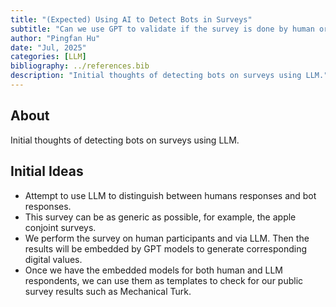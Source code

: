 ```yaml
---
title: "(Expected) Using AI to Detect Bots in Surveys"
subtitle: "Can we use GPT to validate if the survey is done by human or AI?"
author: "Pingfan Hu"
date: "Jul, 2025"
categories: [LLM]
bibliography: ../references.bib
description: "Initial thoughts of detecting bots on surveys using LLM."
---
```


## About

Initial thoughts of detecting bots on surveys using LLM.

## Initial Ideas

-   Attempt to use LLM to distinguish between humans responses and bot responses.
-   This survey can be as generic as possible, for example, the apple conjoint surveys.
-   We perform the survey on human participants and via LLM. Then the results will be embedded by GPT models to generate corresponding digital values.
-   Once we have the embedded models for both human and LLM respondents, we can use them as templates to check for our public survey results such as Mechanical Turk.
